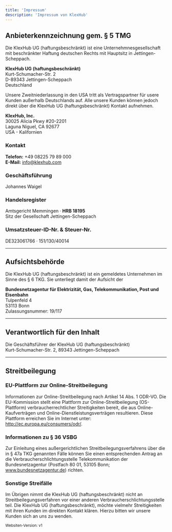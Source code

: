 ```yaml
---
title: 'Impressum'
description: 'Impressum von KlexHub'
---
```



## Anbieterkennzeichnung gem. § 5 TMG

Die KlexHub UG (haftungsbeschränkt) ist eine Unternehmnesgesellschaft mit beschränkter Haftung deutschen Rechts mit Hauptsitz in Jettingen-Scheppach.

<b>KlexHub UG (haftungsbeschränkt)</b> <br />
Kurt-Schumacher-Str. 2 <br />
D-89343 Jettingen-Scheppach <br />
Deutschland
<br />

Unsere Zweitniederlassung in den USA tritt als Vertragspartner für usere Kunden außerhalb Deutschlands auf.
Alle unsere Kunden können jedoch direkt über die KlexHub UG (haftungsbeschränkt) Kontakt aufnehmen.

<b>KlexHub, Inc.</b> <br />
30025 Alicia Pkwy #20-2201
<br />
Laguna Niguel, CA 92677
<br />
USA - Kalifornien
<br />

### Kontakt

<b>Telefon:</b> +49 08225 79 89 000 <br />
<b>E-Mail:</b> info@klexhub.com

### Geschäftsführung

Johannes Waigel

### Handelsregister

Amtsgericht Memmingen · <b>HRB 18195</b> <br/>
Sitz der Gesellschaft Jettingen-Scheppach

### Umsatzsteuer-ID-Nr. & Steuer-Nr.

DE323061766 · 151/130/40014

---

## Aufsichtsbehörde

Die KlexHub UG (haftungsbeschränkt) ist ein gemeldetes Unternehmen im Sinne des § 6 TKG.
Sie unterliegt damit der Aufsicht der

<b>Bundesnetzagentur für Elektrizität, Gas, Telekommunikation, Post und Eisenbahn</b>
<br />
Tulpenfeld 4 <br />
53113 Bonn <br />
Zulassungsnummer: 19/117

---

## Verantwortlich für den Inhalt

Die Geschäftsführer der KlexHub UG (haftungsbeschränkt)<br/>
Kurt-Schumacher-Str. 2, 89343 Jettingen-Scheppach

---

## Streitbeilegung

### EU-Plattform zur Online-Streitbeilegung

Informationen zur Online-Streitbeilegung nach Artikel 14 Abs. 1 ODR-VO.
Die EU-Kommission stellt eine Plattform zur Online-Streitbeilegung (OS-Plattform) verbraucherrechtlicher Streitigkeiten bereit, die aus Online-Kaufverträgen und Online-Dienstleistungsverträgen resultieren. Diese Plattform erreichen Sie im Internet unter: http://ec.europa.eu/consumers/odr/.

### Informationen zu § 36 VSBG

Zur Einleitung eines außergerichtlichen Streitbeilegungsverfahrens über die in § 47a TKG genannten Fälle können Sie einen entsprechenden Antrag an die Verbraucherschlichtungsstelle Telekommunikation der Bundesnetzagentur (Postfach 80 01, 53105 Bonn; www.bundesnetzagentur.de) richten.

### Sonstige Streifälle

Im Übrigen nimmt die KlexHub UG (haftungsbeschränkt) nicht an Streitbeilegungsverfahren vor einer anderen Verbraucherschlichtungsstelle teil. Die KlexHub UG (haftungsbeschränkt), möchte vielmehr Streitigkeiten mit ihren Kunden im direkten Kontakt klären. Hierzu bitten wir unsere Kunden sich an uns zu wenden.

<small>Websiten-Version: v1</small>
